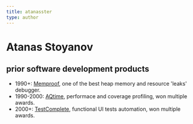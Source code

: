 ```yaml
---
title: atanasster
type: author
---
```


<avatar src="https://pbs.twimg.com/profile_images/1195701448928968704/HpTyY7fB_400x400.jpg"/>

# Atanas Stoyanov

## prior software development products
  
- 1990+: [Memproof](http://www.scip.be/index.php?Page=ArticlesDelphi07&Lang=EN), one of the best heap memory and resource 'leaks' debugger.
- 1990-2000: [AQtime](https://smartbear.com/product/aqtime-pro/overview/), performace and coverage profiling, won multiple awards.
- 2000+: [TestComplete](https://smartbear.com/product/testcomplete/overview/), functional UI tests automation, won multiple awards.
